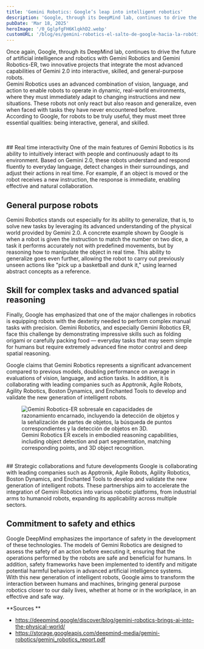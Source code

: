 ```yaml
---
title: 'Gemini Robotics: Google’s leap into intelligent robotics'
description: 'Google, through its DeepMind lab, continues to drive the future of artificial intelligence and robotics with Gemini Robotics and Gemini Robotics-ER'
pubDate: 'Mar 18, 2025'
heroImage: '/0_GglpfgFH6KlqkhD2.webp'
customURL: '/blog/es/gemini-robotics-el-salto-de-google-hacia-la-robótica-inteligente/'
---
```

Once again, Google, through its DeepMind lab, continues to drive the future of artificial intelligence and robotics with Gemini Robotics and Gemini Robotics-ER, two innovative projects that integrate the most advanced capabilities of Gemini 2.0 into interactive, skilled, and general-purpose robots.
<br/>
Gemini Robotics uses an advanced combination of vision, language, and action to enable robots to operate in dynamic, real-world environments, where they must immediately adapt to changing instructions and new situations. These robots not only react but also reason and generalize, even when faced with tasks they have never encountered before.
<br/>
According to Google, for robots to be truly useful, they must meet three essential qualities: being interactive, general, and skilled.
<br/>
<br/>

<YouTube id="https://www.youtube.com/watch?v=x-exzZ-CIUw" />
<br/>
## Real time interactivity
One of the main features of Gemini Robotics is its ability to intuitively interact with people and continuously adapt to its environment. Based on Gemini 2.0, these robots understand and respond fluently to everyday language, detect changes in their surroundings, and adjust their actions in real time. For example, if an object is moved or the robot receives a new instruction, the response is immediate, enabling effective and natural collaboration.
<br/>

## General purpose robots
Gemini Robotics stands out especially for its ability to generalize, that is, to solve new tasks by leveraging its advanced understanding of the physical world provided by Gemini 2.0. A concrete example shown by Google is when a robot is given the instruction to match the number on two dice, a task it performs accurately not with predefined movements, but by reasoning how to manipulate the object in real time. This ability to generalize goes even further, allowing the robot to carry out previously unseen actions like "pick up a basketball and dunk it," using learned abstract concepts as a reference.
<br/>

## Skill for complex tasks and advanced spatial reasoning
Finally, Google has emphasized that one of the major challenges in robotics is equipping robots with the dexterity needed to perform complex manual tasks with precision. Gemini Robotics, and especially Gemini Robotics ER, face this challenge by demonstrating impressive skills such as folding origami or carefully packing food — everyday tasks that may seem simple for humans but require extremely advanced fine motor control and deep spatial reasoning.
<br/>

Google claims that Gemini Robotics represents a significant advancement compared to previous models, doubling performance on average in evaluations of vision, language, and action tasks. In addition, it is collaborating with leading companies such as Apptronik, Agile Robots, Agility Robotics, Boston Dynamics, and Enchanted Tools to develop and validate the new generation of intelligent robots.<br/>
<figure>
    <img src="/0_igu26e5yRmUwWtHS.webp" alt="Gemini Robotics-ER sobresale en capacidades de razonamiento encarnado, incluyendo la detección de objetos y la señalización de partes de objetos, la búsqueda de puntos correspondientes y la detección de objetos en 3D."/>
    <figcaption>Gemini Robotics ER excels in embodied reasoning capabilities, including object detection and part segmentation, matching corresponding points, and 3D object recognition.</figcaption>
</figure>
<br/>
## Strategic collaborations and future developments
Google is collaborating with leading companies such as Apptronik, Agile Robots, Agility Robotics, Boston Dynamics, and Enchanted Tools to develop and validate the new generation of intelligent robots. These partnerships aim to accelerate the integration of Gemini Robotics into various robotic platforms, from industrial arms to humanoid robots, expanding its applicability across multiple sectors.
<br/>

## Commitment to safety and ethics
Google DeepMind emphasizes the importance of safety in the development of these technologies. The models of Gemini Robotics are designed to assess the safety of an action before executing it, ensuring that the operations performed by the robots are safe and beneficial for humans. In addition, safety frameworks have been implemented to identify and mitigate potential harmful behaviors in advanced artificial intelligence systems.
<br/>
With this new generation of intelligent robots, Google aims to transform the interaction between humans and machines, bringing general purpose robotics closer to our daily lives, whether at home or in the workplace, in an effective and safe way.
<br/>

**Sources **
- <a href="https://deepmind.google/discover/blog/gemini-robotics-brings-ai-into-the-physical-world/" title="gemini-robotics-brings-ai-into-the-physical-world">https://deepmind.google/discover/blog/gemini-robotics-brings-ai-into-the-physical-world/</a>
- <a href="https://storage.googleapis.com/deepmind-media/gemini-robotics/gemini_robotics_report.pdf" title="pdf gemini_robotics_report">https://storage.googleapis.com/deepmind-media/gemini-robotics/gemini_robotics_report.pdf</a>
